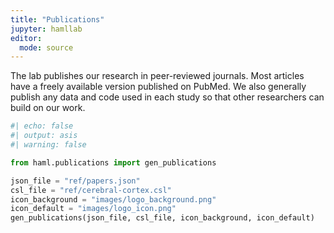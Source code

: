 ```yaml
---
title: "Publications"
jupyter: hamllab
editor: 
  mode: source
---
```


The lab publishes our research in peer-reviewed journals. Most articles have a freely available version published on PubMed. We also generally publish any data and code used in each study so that other researchers can build on our work.

```python
#| echo: false
#| output: asis
#| warning: false

from haml.publications import gen_publications

json_file = "ref/papers.json"
csl_file = "ref/cerebral-cortex.csl"
icon_background = "images/logo_background.png"
icon_default = "images/logo_icon.png"
gen_publications(json_file, csl_file, icon_background, icon_default)
```
